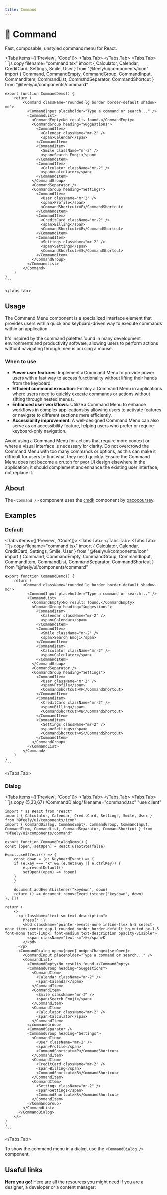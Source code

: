 ```yaml
---
title: Command
---
```



# 💠 Command

Fast, composable, unstyled command menu for React.

<Tabs items={['Preview', 'Code']}>
  <Tabs.Tab>
    <CommandPreview />
  </Tabs.Tab>
  <Tabs.Tab>
    ```js copy filename="command.tsx"
    import { Calculator, Calendar, CreditCard, Settings, Smile, User } from "@feely/ui/components/icon"
    import { Command, CommandEmpty, CommandGroup, CommandInput, CommandItem, CommandList, CommandSeparator, CommandShortcut } from "@feely/ui/components/command"

    export function CommandDemo() {
        return (
            <Command className="rounded-lg border border-default shadow-md">
              <CommandInput placeholder="Type a command or search..." />
              <CommandList>
                <CommandEmpty>No results found.</CommandEmpty>
                <CommandGroup heading="Suggestions">
                  <CommandItem>
                    <Calendar className="mr-2" />
                    <span>Calendar</span>
                  </CommandItem>
                  <CommandItem>
                    <Smile className="mr-2" />
                    <span>Search Emoji</span>
                  </CommandItem>
                  <CommandItem>
                    <Calculator className="mr-2" />
                    <span>Calculator</span>
                  </CommandItem>
                </CommandGroup>
                <CommandSeparator />
                <CommandGroup heading="Settings">
                  <CommandItem>
                    <User className="mr-2" />
                    <span>Profile</span>
                    <CommandShortcut>⌘P</CommandShortcut>
                  </CommandItem>
                  <CommandItem>
                    <CreditCard className="mr-2" />
                    <span>Billing</span>
                    <CommandShortcut>⌘B</CommandShortcut>
                  </CommandItem>
                  <CommandItem>
                    <Settings className="mr-2" />
                    <span>Settings</span>
                    <CommandShortcut>⌘S</CommandShortcut>
                  </CommandItem>
                </CommandGroup>
              </CommandList>
            </Command>
        )
    }
    ```

  </Tabs.Tab>
</Tabs>

## Usage

The Command Menu component is a specialized interface element that provides users with a quick and keyboard-driven way to execute commands within an application.

It's inspired by the command palettes found in many development environments and productivity software, allowing users to perform actions without navigating through menus or using a mouse.

### When to use

- **Power user features**: Implement a Command Menu to provide power users with a fast way to access functionality without lifting their hands from the keyboard.
- **Efficient command execution**: Employ a Command Menu in applications where users need to quickly execute commands or actions without sifting through nested menus.
- **Enhanced user workflows**: Utilize a Command Menu to enhance workflows in complex applications by allowing users to activate features or navigate to different sections more efficiently.
- **Accessibility improvement**: A well-designed Command Menu can also serve as an accessibility feature, helping users who prefer or require keyboard-only navigation.

Avoid using a Command Menu for actions that require more context or where a visual interface is necessary for clarity. Do not overcrowd the Command Menu with too many commands or options, as this can make it difficult for users to find what they need quickly. Ensure the Command Menu does not become a crutch for poor UI design elsewhere in the application; it should complement and enhance the existing user interface, not replace it.

## About

The `<Command />` component uses the [cmdk](https://cmdk.paco.me/) component by [pacocoursey](https://twitter.com/pacocoursey).

## Examples

### Default

<Tabs items={['Preview', 'Code']}>
  <Tabs.Tab>
    <CommandPreview />
  </Tabs.Tab>
  <Tabs.Tab>
    ```js copy filename="command.tsx"
    import { Calculator, Calendar, CreditCard, Settings, Smile, User } from "@feely/ui/components/icon"
    import { Command, CommandEmpty, CommandGroup, CommandInput, CommandItem, CommandList, CommandSeparator, CommandShortcut } from "@feely/ui/components/command"

    export function CommandDemo() {
        return (
            <Command className="rounded-lg border border-default shadow-md">
              <CommandInput placeholder="Type a command or search..." />
              <CommandList>
                <CommandEmpty>No results found.</CommandEmpty>
                <CommandGroup heading="Suggestions">
                  <CommandItem>
                    <Calendar className="mr-2" />
                    <span>Calendar</span>
                  </CommandItem>
                  <CommandItem>
                    <Smile className="mr-2" />
                    <span>Search Emoji</span>
                  </CommandItem>
                  <CommandItem>
                    <Calculator className="mr-2" />
                    <span>Calculator</span>
                  </CommandItem>
                </CommandGroup>
                <CommandSeparator />
                <CommandGroup heading="Settings">
                  <CommandItem>
                    <User className="mr-2" />
                    <span>Profile</span>
                    <CommandShortcut>⌘P</CommandShortcut>
                  </CommandItem>
                  <CommandItem>
                    <CreditCard className="mr-2" />
                    <span>Billing</span>
                    <CommandShortcut>⌘B</CommandShortcut>
                  </CommandItem>
                  <CommandItem>
                    <Settings className="mr-2" />
                    <span>Settings</span>
                    <CommandShortcut>⌘S</CommandShortcut>
                  </CommandItem>
                </CommandGroup>
              </CommandList>
            </Command>
        )
    }
    ```

  </Tabs.Tab>
</Tabs>

### Dialog

<Tabs items={['Preview', 'Code']}>
  <Tabs.Tab>
    <CommandWithDialog />
  </Tabs.Tab>
  <Tabs.Tab>
    ```js copy {5,30,67} /CommandDialog/ filename="command.tsx"
    "use client"

    import * as React from "react"
    import { Calculator, Calendar, CreditCard, Settings, Smile, User } from "@feely/ui/components/icon"
    import { CommandDialog, CommandEmpty, CommandGroup, CommandInput, CommandItem, CommandList, CommandSeparator, CommandShortcut } from "@feely/ui/components/command"

    export function CommandDialogDemo() {
    const [open, setOpen] = React.useState(false)

    React.useEffect(() => {
        const down = (e: KeyboardEvent) => {
        if (e.key === "k" && (e.metaKey || e.ctrlKey)) {
            e.preventDefault()
            setOpen((open) => !open)
        }
        }

        document.addEventListener("keydown", down)
        return () => document.removeEventListener("keydown", down)
    }, [])

    return (
        <>
          <p className="text-sm text-description">
            Press{' '}
            <kbd className="pointer-events-none inline-flex h-5 select-none items-center gap-1 rounded border border-default bg-muted px-1.5 font-mono text-[10px] font-medium text-description opacity-visible">
              <span className="text-sm">⌘</span>K
            </kbd>
          </p>
          <CommandDialog open={open} onOpenChange={setOpen}>
            <CommandInput placeholder="Type a command or search..." />
            <CommandList>
              <CommandEmpty>No results found.</CommandEmpty>
              <CommandGroup heading="Suggestions">
                <CommandItem>
                  <Calendar className="mr-2" />
                  <span>Calendar</span>
                </CommandItem>
                <CommandItem>
                  <Smile className="mr-2" />
                  <span>Search Emoji</span>
                </CommandItem>
                <CommandItem>
                  <Calculator className="mr-2" />
                  <span>Calculator</span>
                </CommandItem>
              </CommandGroup>
              <CommandSeparator />
              <CommandGroup heading="Settings">
                <CommandItem>
                  <User className="mr-2" />
                  <span>Profile</span>
                  <CommandShortcut>⌘P</CommandShortcut>
                </CommandItem>
                <CommandItem>
                  <CreditCard className="mr-2" />
                  <span>Billing</span>
                  <CommandShortcut>⌘B</CommandShortcut>
                </CommandItem>
                <CommandItem>
                  <Settings className="mr-2" />
                  <span>Settings</span>
                  <CommandShortcut>⌘S</CommandShortcut>
                </CommandItem>
              </CommandGroup>
            </CommandList>
          </CommandDialog>
        </>
    )
    }
    ```

  </Tabs.Tab>
</Tabs>

To show the command menu in a dialog, use the `<CommandDialog />` component.

## Useful links

**Here you go!** Here are all the resources you might need if you are a designer, a developer or a content manager:

<Cards className="mt-8">
  <Card
    title="🤖 Storybook"
    href="https://www.stories.feely.so/?path=/docs/components-command--documentation"
  />
  <Card
    title="🪄 Figma"
    href="https://www.figma.com/design/Jfto7FUoU7mSpnv9uESD60/%F0%9F%9F%A0-feely---design-system?node-id=233-756&t=nua4UmG9Iu1hfUAm-1"
  />
  <Card title="📄 Cmdk Docs" href="https://cmdk.paco.me/" />
</Cards>
